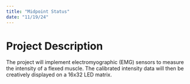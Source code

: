 ```yaml
---
title: "Midpoint Status"
date: "11/19/24"
---
```


# Project Description

The project will implement electromyographic (EMG) sensors to measure the intensity of a flexed muscle. The calibrated intensity data
will then be creatively displayed on a 16x32 LED matrix.